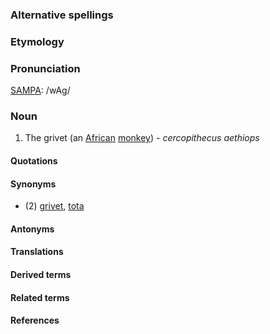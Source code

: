 ===Alternative spellings===

===Etymology===

===Pronunciation===

[[SAMPA]]: /wAg/

===Noun===

#The grivet (an [[Africa]]n [[monkey]]) - ''cercopithecus aethiops''

====Quotations====

====Synonyms====

* (2) [[grivet]], [[tota]]

====Antonyms====

====Translations====

====Derived terms====

====Related terms====

====References====